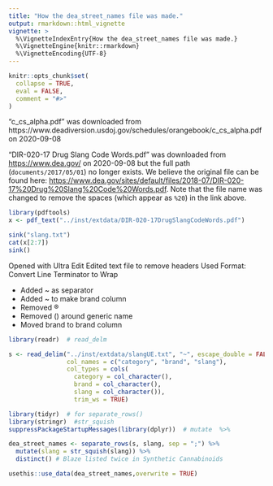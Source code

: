 ```yaml
---
title: "How the dea_street_names file was made."
output: rmarkdown::html_vignette
vignette: >
  %\VignetteIndexEntry{How the dea_street_names file was made.}
  %\VignetteEngine{knitr::rmarkdown}
  %\VignetteEncoding{UTF-8}
---
```


```r
knitr::opts_chunk$set(
  collapse = TRUE,
  eval = FALSE,
  comment = "#>"
)
```

"c_cs_alpha.pdf" was downloaded from https://www.deadiversion.usdoj.gov/schedules/orangebook/c_cs_alpha.pdf on 2020-09-08

"DIR-020-17 Drug Slang Code Words.pdf" was downloaded from <https://www.dea.gov/> on 2020-09-08 but the full path (`documents/2017/05/01`) no longer exists. We believe the original file can be found here:
<https://www.dea.gov/sites/default/files/2018-07/DIR-020-17%20Drug%20Slang%20Code%20Words.pdf>. Note that the file name was changed to remove the spaces (which appear as `%20`) in the link above.


```r
library(pdftools)
x <- pdf_text("../inst/extdata/DIR-020-17DrugSlangCodeWords.pdf")

sink("slang.txt")
cat(x[2:7])
sink()
```

Opened with Ultra Edit
Edited text file to remove headers
Used Format: Convert Line Terminator to Wrap

+ Added ~ as separator
+ Added ~ to make brand column
+ Removed ®
+ Removed () around generic name
+ Moved brand to brand column

```r
library(readr)  # read_delm

s <- read_delim("../inst/extdata/slangUE.txt", "~", escape_double = FALSE,
                col_names = c("category", "brand", "slang"),
                col_types = cols(
                  category = col_character(),
                  brand = col_character(),
                  slang = col_character()),
                  trim_ws = TRUE)

library(tidyr)  # for separate_rows()
library(stringr)  #str_squish
suppressPackageStartupMessages(library(dplyr))  # mutate  %>%

dea_street_names <- separate_rows(s, slang, sep = ";") %>%
  mutate(slang = str_squish(slang)) %>%
  distinct() # Blaze listed twice in Synthetic Cannabinoids

```

```r
usethis::use_data(dea_street_names,overwrite = TRUE)
```
